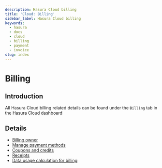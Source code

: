 ```yaml
---
description: Hasura Cloud billing
title: 'Cloud: Billing'
sidebar_label: Hasura Cloud billing
keywords:
  - hasura
  - docs
  - cloud
  - billing
  - payment
  - invoice
slug: index
---
```



# Billing

<ProductBadge standard pro ee />

## Introduction

All Hasura Cloud billing related details can be found under the `Billing` tab in the Hasura Cloud dashboard

<Thumbnail src="/img/account-management/billing/billing.png" alt="Billing" />

## Details

- [Billing owner](/hasura-cloud/account-management/billing/billing-owner.mdx)
- [Manage payment methods](/hasura-cloud/account-management/billing/payment-methods.mdx)
- [Coupons and credits](/hasura-cloud/account-management/billing/credits.mdx)
- [Receipts](/hasura-cloud/account-management/billing/receipts.mdx)
- [Data usage calculation for billing](/hasura-cloud/account-management/billing/billing-data-calculation.mdx)
